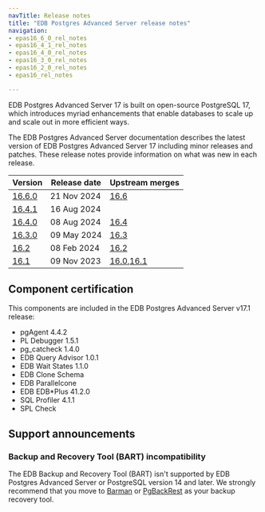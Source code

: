 ```yaml
---
navTitle: Release notes
title: "EDB Postgres Advanced Server release notes"
navigation:
- epas16_6_0_rel_notes
- epas16_4_1_rel_notes
- epas16_4_0_rel_notes
- epas16_3_0_rel_notes
- epas16_2_0_rel_notes
- epas16_rel_notes

---
```


EDB Postgres Advanced Server 17 is built on open-source PostgreSQL 17, which introduces myriad enhancements that enable databases to scale up and scale out in more efficient ways. 

The EDB Postgres Advanced Server documentation describes the latest version of EDB Postgres Advanced Server 17 including minor releases and patches. These release notes provide information on what was new in each release. 

| Version                        | Release date | Upstream merges                                                                                                  |
|--------------------------------|--------------|------------------------------------------------------------------------------------------------------------------|
| [16.6.0](epas16_6_0_rel_notes) | 21 Nov 2024  | [16.6](https://www.postgresql.org/docs/16/release-16-6.html)                                                     |
| [16.4.1](epas16_4_1_rel_notes) | 16 Aug 2024  |                                                                                                                  |
| [16.4.0](epas16_4_0_rel_notes) | 08 Aug 2024  | [16.4](https://www.postgresql.org/docs/16/release-16-4.html)                                                     |
| [16.3.0](epas16_3_0_rel_notes) | 09 May 2024  | [16.3](https://www.postgresql.org/docs/16/release-16-3.html)                                                     |
| [16.2](epas16_2_0_rel_notes)   | 08 Feb 2024  | [16.2](https://www.postgresql.org/docs/16/release-16-2.html)                                                     |
| [16.1](epas16_rel_notes)       | 09 Nov 2023  | [16.0](https://www.postgresql.org/docs/16/release-16.html),[16.1](https://www.postgresql.org/docs/release/16.1/) |

## Component certification

This components are included in the EDB Postgres Advanced Server v17.1 release:

-   pgAgent 4.4.2
-   PL Debugger 1.5.1
-   pg_catcheck 1.4.0
-   EDB Query Advisor 1.0.1
-   EDB Wait States 1.1.0
-   EDB Clone Schema
-   EDB Parallelcone
-   EDB EDB*Plus 41.2.0
-   SQL Profiler 4.1.1
-   SPL Check

## Support announcements

### Backup and Recovery Tool (BART) incompatibility

The EDB Backup and Recovery Tool (BART) isn't supported by EDB Postgres Advanced Server or PostgreSQL version 14 and later. We strongly recommend that you move to [Barman](/supported-open-source/barman/) or [PgBackRest](/supported-open-source/pgbackrest/) as your backup recovery tool. 